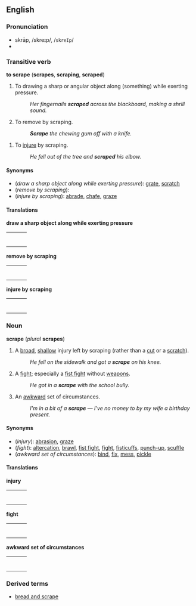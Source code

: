 ==English==
===Pronunciation===
*skrāp, /skreɪp/, /<tt>skreIp</tt>/
*{{audio|en-us-scrape.ogg|Audio (US)}}

===Transitive verb===
'''to scrape''' ('''scrapes''', '''scraping''', '''scraped''')

#To drawing a sharp or angular object along (something) while exerting pressure.<!--not necessarily for any of these reasons: to [[level]], [[smooth]] or clean (a [[surface]])-->
#:''Her fingernails '''scraped''' across the blackboard, making a shrill sound.''
#To remove by scraping.
#:'''''Scrape''' the chewing gum off with a knife.''
<!--not really different from the first def: #To [[scratch]] or [[uncover]] (a surface)-->
#To [[injure]] by scraping.
#:''He fell out of the tree and '''scraped''' his elbow.''

====Synonyms====
*(''draw a sharp object along while exerting pressure''): [[grate]], [[scratch]]
*(''remove by scraping''):
*(''injure by scraping''): [[abrade]], [[chafe]], [[graze]]

====Translations====

'''draw a sharp object along while exerting pressure'''
{| border=0  width=100%
|-
|bgcolor="#FFFFE0" valign=top width=48%|
{|
<!--Put translations for languages from A to I here-->
|}
| width=1% |
|bgcolor="#FFFFE0" valign=top width=48%|
{|
<!--Put translations for languages from J to Z here-->
|}
|}

'''remove by scraping'''
{| border=0  width=100%
|-
|bgcolor="#FFFFE0" valign=top width=48%|
{|
<!--Put translations for languages from A to I here-->
|}
| width=1% |
|bgcolor="#FFFFE0" valign=top width=48%|
{|
<!--Put translations for languages from J to Z here-->
|}
|}

'''injure by scraping'''
{| border=0  width=100%
|-
|bgcolor="#FFFFE0" valign=top width=48%|
{|
<!--Put translations for languages from A to I here-->
|}
| width=1% |
|bgcolor="#FFFFE0" valign=top width=48%|
{|
<!--Put translations for languages from J to Z here-->
|}
|}

===Noun===
'''scrape''' (''plural'' '''scrapes''')

#A [[broad]], [[shallow]] injury left by scraping (rather than a [[cut]] or a [[scratch]]).
#:''He fell on the sidewalk and got a '''scrape''' on his knee.''
#A [[fight]]; especially a [[fist fight]] without [[weapon]]s.
#:''He got in a '''scrape''' with the school bully.''
#An [[awkward]] set of circumstances.
#:''I'm in a bit of a '''scrape''' &mdash; I've no money to by my wife a birthday present.''

====Synonyms====
*(''injury''): [[abrasion]], [[graze]]
*(''fight''): [[altercation]], [[brawl]], [[fist fight]], [[fight]], [[fisticuffs]], [[punch-up]], [[scuffle]]
*(''awkward set of circumstances''): [[bind]], [[fix]], [[mess]], [[pickle]]

====Translations====

'''injury'''
{| border=0  width=100%
|-
|bgcolor="#FFFFE0" valign=top width=48%|
{|
<!--Put translations for languages from A to I here-->
|}
| width=1% |
|bgcolor="#FFFFE0" valign=top width=48%|
{|
<!--Put translations for languages from J to Z here-->
|}
|}

'''fight'''
{| border=0  width=100%
|-
|bgcolor="#FFFFE0" valign=top width=48%|
{|
<!--Put translations for languages from A to I here-->
|}
| width=1% |
|bgcolor="#FFFFE0" valign=top width=48%|
{|
<!--Put translations for languages from J to Z here-->
|}
|}

'''awkward set of circumstances'''
{| border=0  width=100%
|-
|bgcolor="#FFFFE0" valign=top width=48%|
{|
<!--Put translations for languages from A to I here-->
|}
| width=1% |
|bgcolor="#FFFFE0" valign=top width=48%|
{|
<!--Put translations for languages from J to Z here-->
|}
|}

===Derived terms===
*[[bread and scrape]]